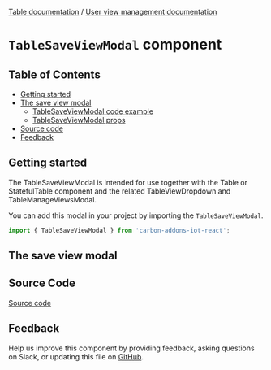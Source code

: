 [Table documentation](/docs/1-watson-iot-table--playground) / [User view management documentation](/docs/1-watson-iot-table-user-view-management--with-user-view-management)

# `TableSaveViewModal` component

## Table of Contents

- [Getting started](#getting-started)
- [The save view modal](#the-save-view-modal)
  - [TableSaveViewModal code example](#tablesaveviewmodal-code-example)
  - [TableSaveViewModal props](#tablesaveviewmodal-props)
- [Source code](#source-code)
- [Feedback](#feedback)

## Getting started

The TableSaveViewModal is intended for use together with the Table or StatefulTable component
and the related TableViewDropdown and TableManageViewsModal.

You can add this modal in your project by importing the `TableSaveViewModal`.

```js
import { TableSaveViewModal } from 'carbon-addons-iot-react';
```

## The save view modal


<TableSaveViewModalContent />

## Source Code

[Source code](https://github.com/carbon-design-system/carbon-addons-iot-react/tree/next/packages/react/src/components/Table/TableSaveViewModal)

## Feedback

Help us improve this component by providing feedback, asking questions on Slack, or updating this file on
[GitHub](https://github.com/carbon-design-system/carbon-addons-iot-react/tree/next/packages/react/src/components/Table/TableSaveViewModal/TableSaveViewModal.mdx).
